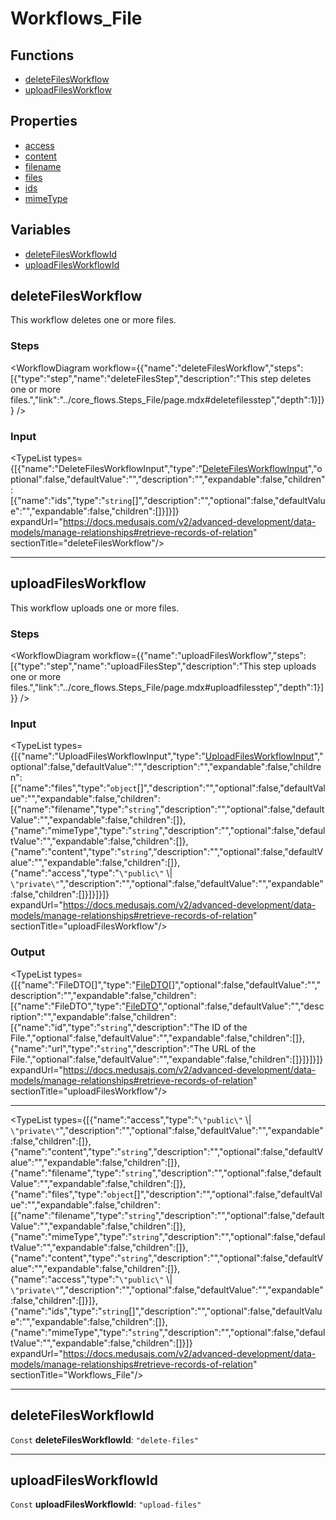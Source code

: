 
# Workflows\_File

## Functions

- [deleteFilesWorkflow](../../modules/core_flows/page.mdx#deletefilesworkflow)
- [uploadFilesWorkflow](../../modules/core_flows/page.mdx#uploadfilesworkflow)

## Properties

- [access](undefined)
- [content](undefined)
- [filename](undefined)
- [files](undefined)
- [ids](undefined)
- [mimeType](undefined)

## Variables

- [deleteFilesWorkflowId](../../modules/core_flows/page.mdx#deletefilesworkflowid)
- [uploadFilesWorkflowId](../../modules/core_flows/page.mdx#uploadfilesworkflowid)

## deleteFilesWorkflow

This workflow deletes one or more files.

### Steps

<WorkflowDiagram workflow={{"name":"deleteFilesWorkflow","steps":[{"type":"step","name":"deleteFilesStep","description":"This step deletes one or more files.","link":"../core_flows.Steps_File/page.mdx#deletefilesstep","depth":1}]}} />

### Input

<TypeList types={[{"name":"DeleteFilesWorkflowInput","type":"[DeleteFilesWorkflowInput](../types/core_flows.DeleteFilesWorkflowInput/page.mdx)","optional":false,"defaultValue":"","description":"","expandable":false,"children":[{"name":"ids","type":"`string`[]","description":"","optional":false,"defaultValue":"","expandable":false,"children":[]}]}]} expandUrl="https://docs.medusajs.com/v2/advanced-development/data-models/manage-relationships#retrieve-records-of-relation" sectionTitle="deleteFilesWorkflow"/>

___

## uploadFilesWorkflow

This workflow uploads one or more files.

### Steps

<WorkflowDiagram workflow={{"name":"uploadFilesWorkflow","steps":[{"type":"step","name":"uploadFilesStep","description":"This step uploads one or more files.","link":"../core_flows.Steps_File/page.mdx#uploadfilesstep","depth":1}]}} />

### Input

<TypeList types={[{"name":"UploadFilesWorkflowInput","type":"[UploadFilesWorkflowInput](../types/core_flows.UploadFilesWorkflowInput/page.mdx)","optional":false,"defaultValue":"","description":"","expandable":false,"children":[{"name":"files","type":"`object`[]","description":"","optional":false,"defaultValue":"","expandable":false,"children":[{"name":"filename","type":"`string`","description":"","optional":false,"defaultValue":"","expandable":false,"children":[]},{"name":"mimeType","type":"`string`","description":"","optional":false,"defaultValue":"","expandable":false,"children":[]},{"name":"content","type":"`string`","description":"","optional":false,"defaultValue":"","expandable":false,"children":[]},{"name":"access","type":"`\"public\"` \\| `\"private\"`","description":"","optional":false,"defaultValue":"","expandable":false,"children":[]}]}]}]} expandUrl="https://docs.medusajs.com/v2/advanced-development/data-models/manage-relationships#retrieve-records-of-relation" sectionTitle="uploadFilesWorkflow"/>

### Output

<TypeList types={[{"name":"FileDTO[]","type":"[FileDTO](../../types/FileTypes/interfaces/types.FileTypes.FileDTO/page.mdx)[]","optional":false,"defaultValue":"","description":"","expandable":false,"children":[{"name":"FileDTO","type":"[FileDTO](../../types/FileTypes/interfaces/types.FileTypes.FileDTO/page.mdx)","optional":false,"defaultValue":"","description":"","expandable":false,"children":[{"name":"id","type":"`string`","description":"The ID of the File.","optional":false,"defaultValue":"","expandable":false,"children":[]},{"name":"url","type":"`string`","description":"The URL of the File.","optional":false,"defaultValue":"","expandable":false,"children":[]}]}]}]} expandUrl="https://docs.medusajs.com/v2/advanced-development/data-models/manage-relationships#retrieve-records-of-relation" sectionTitle="uploadFilesWorkflow"/>

___

<TypeList types={[{"name":"access","type":"`\"public\"` \\| `\"private\"`","description":"","optional":false,"defaultValue":"","expandable":false,"children":[]},{"name":"content","type":"`string`","description":"","optional":false,"defaultValue":"","expandable":false,"children":[]},{"name":"filename","type":"`string`","description":"","optional":false,"defaultValue":"","expandable":false,"children":[]},{"name":"files","type":"`object`[]","description":"","optional":false,"defaultValue":"","expandable":false,"children":[{"name":"filename","type":"`string`","description":"","optional":false,"defaultValue":"","expandable":false,"children":[]},{"name":"mimeType","type":"`string`","description":"","optional":false,"defaultValue":"","expandable":false,"children":[]},{"name":"content","type":"`string`","description":"","optional":false,"defaultValue":"","expandable":false,"children":[]},{"name":"access","type":"`\"public\"` \\| `\"private\"`","description":"","optional":false,"defaultValue":"","expandable":false,"children":[]}]},{"name":"ids","type":"`string`[]","description":"","optional":false,"defaultValue":"","expandable":false,"children":[]},{"name":"mimeType","type":"`string`","description":"","optional":false,"defaultValue":"","expandable":false,"children":[]}]} expandUrl="https://docs.medusajs.com/v2/advanced-development/data-models/manage-relationships#retrieve-records-of-relation" sectionTitle="Workflows_File"/>

___

## deleteFilesWorkflowId

 `Const` **deleteFilesWorkflowId**: `"delete-files"`

___

## uploadFilesWorkflowId

 `Const` **uploadFilesWorkflowId**: `"upload-files"`
